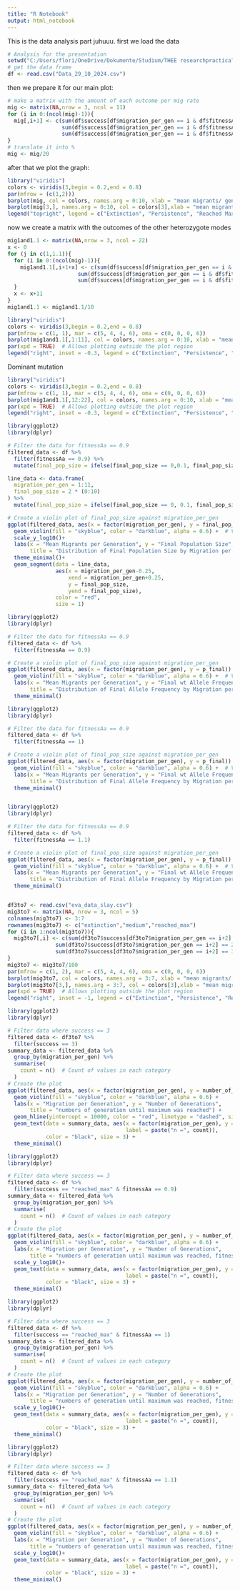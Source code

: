 ```yaml
---
title: "R Notebook"
output: html_notebook
---
```


This is the data analysis part juhuuu.
first we load the data

```r
# Analysis for the presentation
setwd("C:/Users/flori/OneDrive/Dokumente/Studium/THEE researchpractical/TEE_Shadowvalley")
# get the data frame
df <- read.csv("Data_29_10_2024.csv")
```
then we prepare it for our main plot:
```r
# make a matrix with the amount of each outcome per mig rate
mig <- matrix(NA,nrow = 3, ncol = 11)
for (i in 0:(ncol(mig)-1)){
  mig[,i+1] <- c(sum(df$success[df$migration_per_gen == i & df$fitnessAa ==0.9] == "extinction"),
                 sum(df$success[df$migration_per_gen == i & df$fitnessAa ==0.9] == "medium"),
                 sum(df$success[df$migration_per_gen == i & df$fitnessAa ==0.9] == "reached_max"))
}
# translate it into %
mig <- mig/20
```
after that we plot the graph:
```r
library("viridis")
colors <- viridis(3,begin = 0.2,end = 0.8)
par(mfrow = (c(1,2)))
barplot(mig, col = colors, names.arg = 0:10, xlab = "mean migrants/ generation", ylab ="proportion in %")
barplot(mig[3,], names.arg = 0:10, col = colors[3],xlab = "mean migrants/ generation", ylab ="proportion in %")
legend("topright", legend = c("Extinction", "Persistence", "Reached Max"), fill = colors, bty = "n", cex = 0.8)
```
now we create a matrix with the outcomes of the other heterozygote modes
```r
mig1and1.1 <- matrix(NA,nrow = 3, ncol = 22)
x <- 0
for (j in c(1,1.1)){
  for (i in 0:(ncol(mig)-1)){
    mig1and1.1[,i+1+x] <- c(sum(df$success[df$migration_per_gen == i & df$fitnessAa ==j] == "extinction"),
                      sum(df$success[df$migration_per_gen == i & df$fitnessAa ==j] == "medium"),
                      sum(df$success[df$migration_per_gen == i & df$fitnessAa ==j] == "reached_max"))
  }
  x <- x+11
}
mig1and1.1 <- mig1and1.1/10
```

```r
library("viridis")
colors <- viridis(3,begin = 0.2,end = 0.8)
par(mfrow = c(1, 1), mar = c(5, 4, 4, 6), oma = c(0, 0, 0, 6))
barplot(mig1and1.1[,1:11], col = colors, names.arg = 0:10, xlab = "mean migrants/ generation", ylab ="proportion in %", main = "Heterozygotes with intermediate fitness")
par(xpd = TRUE)  # Allows plotting outside the plot region
legend("right", inset = -0.3, legend = c("Extinction", "Persistence", "Reached Max"), fill = colors, bty = "n", cex = 0.8)
```

Dominant mutation
```r
library("viridis")
colors <- viridis(3,begin = 0.2,end = 0.8)
par(mfrow = c(1, 1), mar = c(5, 4, 4, 6), oma = c(0, 0, 0, 6))
barplot(mig1and1.1[,12:22], col = colors, names.arg = 0:10, xlab = "mean migrants/ generation", ylab ="proportion in %", main = "Dominant mutation")
par(xpd = TRUE)  # Allows plotting outside the plot region
legend("right", inset = -0.3, legend = c("Extinction", "Persistence", "Reached Max"), fill = colors, bty = "n", cex = 0.8)
```

```r
library(ggplot2)
library(dplyr)

# Filter the data for fitnessAa == 0.9
filtered_data <- df %>%
  filter(fitnessAa == 0.9) %>%
  mutate(final_pop_size = ifelse(final_pop_size == 0,0.1, final_pop_size))

line_data <- data.frame(
  migration_per_gen = 1:11,
  final_pop_size = 2 * (0:10)
) %>%
  mutate(final_pop_size = ifelse(final_pop_size == 0, 0.1, final_pop_size))

# Create a violin plot of final_pop_size against migration_per_gen
ggplot(filtered_data, aes(x = factor(migration_per_gen), y = final_pop_size)) +
  geom_violin(fill = "skyblue", color = "darkblue", alpha = 0.6) +  # Violin plot for distribution
  scale_y_log10()+
  labs(x = "Mean Migrants per Generation", y = "Final Population Size",
       title = "Distribution of Final Population Size by Migration per Generation\n(fitnessAa = 0.9)") +
  theme_minimal()+
  geom_segment(data = line_data, 
               aes(x = migration_per_gen-0.25, 
                   xend = migration_per_gen+0.25, 
                   y = final_pop_size, 
                   yend = final_pop_size), 
               color = "red", 
               size = 1)

```

```r
library(ggplot2)
library(dplyr)

# Filter the data for fitnessAa == 0.9
filtered_data <- df %>%
  filter(fitnessAa == 0.9)

# Create a violin plot of final_pop_size against migration_per_gen
ggplot(filtered_data, aes(x = factor(migration_per_gen), y = p_final)) +
  geom_violin(fill = "skyblue", color = "darkblue", alpha = 0.6) +  # Violin plot for distribution
  labs(x = "Mean Migrants per Generation", y = "Final wt Allele Frequency",
       title = "Distribution of Final Allele Frequency by Migration per Generation\n Populations with final Population size = 0 not included \n fitnessAa = 0.9") +
  theme_minimal()
```


```r
library(ggplot2)
library(dplyr)

# Filter the data for fitnessAa == 0.9
filtered_data <- df %>%
  filter(fitnessAa == 1)

# Create a violin plot of final_pop_size against migration_per_gen
ggplot(filtered_data, aes(x = factor(migration_per_gen), y = p_final)) +
  geom_violin(fill = "skyblue", color = "darkblue", alpha = 0.6) +  # Violin plot for distribution
  labs(x = "Mean Migrants per Generation", y = "Final wt Allele Frequency",
       title = "Distribution of Final Allele Frequency by Migration per Generation\n Populations with final Population size = 0 not included\n fitnessAa = 1") +
  theme_minimal()



```
```r
library(ggplot2)
library(dplyr)

# Filter the data for fitnessAa == 0.9
filtered_data <- df %>%
  filter(fitnessAa == 1.1)

# Create a violin plot of final_pop_size against migration_per_gen
ggplot(filtered_data, aes(x = factor(migration_per_gen), y = p_final)) +
  geom_violin(fill = "skyblue", color = "darkblue", alpha = 0.6) +  # Violin plot for distribution
  labs(x = "Mean Migrants per Generation", y = "Final wt Allele Frequency",
       title = "Distribution of Final Allele Frequency by Migration per Generation\n Populations with final Population size = 0 not included\n fitnessAa = 1.1") +
  theme_minimal()



```

```r
df3to7 <- read.csv("eva_data_slay.csv")
mig3to7 <- matrix(NA, nrow = 3, ncol = 5)
colnames(mig3to7) <- 3:7
rownames(mig3to7) <- c("extinction","medium","reached_max")
for (i in 1:ncol(mig3to7)){
  mig3to7[,i] <- c(sum(df3to7$success[df3to7$migration_per_gen == i+2] == 1),
               sum(df3to7$success[df3to7$migration_per_gen == i+2] == 2),
               sum(df3to7$success[df3to7$migration_per_gen == i+2] == 3))
}
mig3to7 <- mig3to7/100
par(mfrow = c(1, 2), mar = c(5, 4, 4, 6), oma = c(0, 0, 0, 6))
barplot(mig3to7, col = colors, names.arg = 3:7, xlab = "mean migrants/ generation", ylab ="proportion in %")
barplot(mig3to7[3,], names.arg = 3:7, col = colors[3],xlab = "mean migrants/ generation", ylab ="proportion in %")
par(xpd = TRUE)  # Allows plotting outside the plot region
legend("right", inset = -1, legend = c("Extinction", "Persistence", "Reached Max"), fill = colors, bty = "n", cex = 0.8)

```

```r
library(ggplot2)
library(dplyr)

# Filter data where success == 3
filtered_data <- df3to7 %>%
  filter(success == 3)
summary_data <- filtered_data %>%
  group_by(migration_per_gen) %>%
  summarise(
    count = n()  # Count of values in each category
  )
# Create the plot
ggplot(filtered_data, aes(x = factor(migration_per_gen), y = number_of_generations)) +
  geom_violin(fill = "skyblue", color = "darkblue", alpha = 0.6) + 
  labs(x = "Migration per Generation", y = "Number of Generations",
       title = "numbers of generation until maximum was reached") +
  geom_hline(yintercept = 10000, color = "red", linetype = "dashed", size = 1) +
  geom_text(data = summary_data, aes(x = factor(migration_per_gen), y = max(filtered_data$number_of_generations) * 1.05, 
                                     label = paste("n =", count)), 
            color = "black", size = 3) +
  theme_minimal()
```

```r
library(ggplot2)
library(dplyr)

# Filter data where success == 3
filtered_data <- df %>%
  filter(success == "reached_max" & fitnessAa == 0.9)
summary_data <- filtered_data %>%
  group_by(migration_per_gen) %>%
  summarise(
    count = n()  # Count of values in each category
  )
# Create the plot
ggplot(filtered_data, aes(x = factor(migration_per_gen), y = number_of_generations)) +
  geom_violin(fill = "skyblue", color = "darkblue", alpha = 0.6) + 
  labs(x = "Migration per Generation", y = "Number of Generations",
       title = "numbers of generation until maximum was reached, fitnessAa = 0.9") +
  scale_y_log10()+
  geom_text(data = summary_data, aes(x = factor(migration_per_gen), y = max(filtered_data$number_of_generations) * 1.05, 
                                     label = paste("n =", count)), 
            color = "black", size = 3) +
  theme_minimal()
```

```r
library(ggplot2)
library(dplyr)

# Filter data where success == 3
filtered_data <- df %>%
  filter(success == "reached_max" & fitnessAa == 1)
summary_data <- filtered_data %>%
  group_by(migration_per_gen) %>%
  summarise(
    count = n()  # Count of values in each category
  )
# Create the plot
ggplot(filtered_data, aes(x = factor(migration_per_gen), y = number_of_generations)) +
  geom_violin(fill = "skyblue", color = "darkblue", alpha = 0.6) + 
  labs(x = "Migration per Generation", y = "Number of Generations",
       title = "numbers of generation until maximum was reached, fitnessAa = 1") +
  scale_y_log10()+
  geom_text(data = summary_data, aes(x = factor(migration_per_gen), y = max(filtered_data$number_of_generations) * 1.05, 
                                     label = paste("n =", count)), 
            color = "black", size = 3) +
  theme_minimal()
```

```r
library(ggplot2)
library(dplyr)

# Filter data where success == 3
filtered_data <- df %>%
  filter(success == "reached_max" & fitnessAa == 1.1)
summary_data <- filtered_data %>%
  group_by(migration_per_gen) %>%
  summarise(
    count = n()  # Count of values in each category
  )
# Create the plot
ggplot(filtered_data, aes(x = factor(migration_per_gen), y = number_of_generations)) +
  geom_violin(fill = "skyblue", color = "darkblue", alpha = 0.6) + 
  labs(x = "Migration per Generation", y = "Number of Generations",
       title = "numbers of generation until maximum was reached, fitnessAa = 1.1") +
  scale_y_log10()+
  geom_text(data = summary_data, aes(x = factor(migration_per_gen), y = max(filtered_data$number_of_generations) * 1.05, 
                                     label = paste("n =", count)), 
            color = "black", size = 3) +
  theme_minimal()
```
